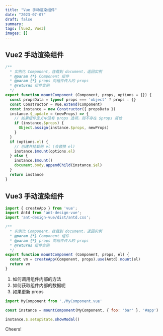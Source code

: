 ```yaml
---
title: "Vue 手动渲染组件"
date: "2023-07-07"
draft: false
summary:  
tags: [Vue2, Vue3]
images: []
---
```




## Vue2 手动渲染组件

```js
/**
  * 实例化 Component，挂载到 document，返回实例
  * @param {*} Component 组件
  * @param {*} props 向组件传入的 props
  * @returns 组件实例
  */
export function mountComponent (Component, props, options = {}) {
  const propsData = typeof props === 'object' ? props : {}
  const Constructor = Vue.extend(Component)
  const instance = new Constructor({ propsData })
  instance.$_update = (newProps) => {
    // 如果组件定义中没有 props 选项，则不存在 $props 属性
    if (instance.$props) {
      Object.assign(instance.$props, newProps)
    }
  }
  if (options.el) {
    // 创建并挂载到 el (会替换 el)
    instance.$mount(options.el)
  } else {
    instance.$mount()
    document.body.appendChild(instance.$el)
  }
  return instance
}
```

## Vue3 手动渲染组件

```js
import { createApp } from 'vue';
import Antd from 'ant-design-vue';
import 'ant-design-vue/dist/antd.css';

/**
  * 实例化 Component，挂载到 document，返回实例
  * @param {*} Component 组件
  * @param {*} props 向组件传入的 props
  * @returns 组件实例
  */
export function mountComponent (Component, props, el) {
  const vm = createApp(Component, props).use(Antd).mount(el)
  return vm
}
```

1. 如何调用组件内部的方法
2. 如何获取组件内部的数据呢
3. 如果更新 props


```js
import MyComponent from './MyComponent.vue'

const instance = mountComponent(MyComponent, { foo: 'bar' }, '#app')

instance.$.setupState.showModal()
```


Cheers! <Twemoji emoji="clinking-beer-mugs" />